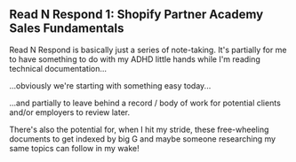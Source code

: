 

## Read N Respond 1: Shopify Partner Academy Sales Fundamentals

Read N Respond is basically just a series of note-taking. It's partially for me to have something to do with my ADHD little hands while I'm reading technical documentation...

...obviously we're starting with something easy today...

...and partially to leave behind a record / body of work for potential clients and/or employers to review later.

There's also the potential for, when I hit my stride, these free-wheeling documents to get indexed by big G and maybe someone researching my same topics can follow in my wake!
